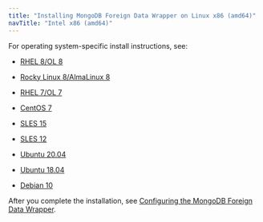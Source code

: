 ```yaml
---
title: "Installing MongoDB Foreign Data Wrapper on Linux x86 (amd64)"
navTitle: "Intel x86 (amd64)"
---
```


For operating system-specific install instructions, see:

  - [RHEL 8/OL 8](01_mongo_rhel8_x86)

  - [Rocky Linux 8/AlmaLinux 8](02_mongo_other_linux8_x86)
  - [RHEL 7/OL 7](03_mongo_rhel7_x86)
  - [CentOS 7](04_mongo_centos7_x86)
  - [SLES 15](05_mongo_sles15_x86)
  - [SLES 12](07_mongo_sles12_x86)
  - [Ubuntu 20.04](07_mongo_ubuntu20_x86)
  - [Ubuntu 18.04](07a_mongo_ubuntu18_x86)
  - [Debian 10](07b_mongo_deb10_x86)

After you complete the installation, see [Configuring the MongoDB Foreign Data Wrapper](../../07_configuring_the_mongo_data_adapter).